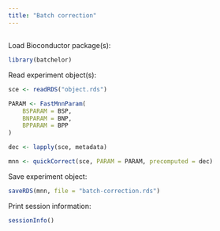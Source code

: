 ```yaml
---
title: "Batch correction"
---
```


## 

Load Bioconductor package(s):

```r
library(batchelor)
```

Read experiment object(s):

```r
sce <- readRDS("object.rds")
```

```r
PARAM <- FastMnnParam(
    BSPARAM = BSP, 
    BNPARAM = BNP, 
    BPPARAM = BPP
)
```

```r
dec <- lapply(sce, metadata)
```

```r
mnn <- quickCorrect(sce, PARAM = PARAM, precomputed = dec)
```

Save experiment object:

```r
saveRDS(mnn, file = "batch-correction.rds")
```

Print session information:

```r
sessionInfo()
```
